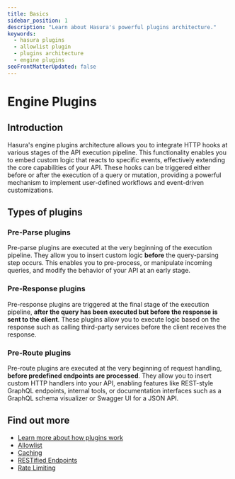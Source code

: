 ```yaml
---
title: Basics
sidebar_position: 1
description: "Learn about Hasura's powerful plugins architecture."
keywords:
  - hasura plugins
  - allowlist plugin
  - plugins architecture
  - engine plugins
seoFrontMatterUpdated: false
---
```


# Engine Plugins

## Introduction

Hasura's engine plugins architecture allows you to integrate HTTP hooks at various stages of the API execution pipeline.
This functionality enables you to embed custom logic that reacts to specific events, effectively extending the core
capabilities of your API. These hooks can be triggered either before or after the execution of a query or mutation,
providing a powerful mechanism to implement user-defined workflows and event-driven customizations.

## Types of plugins

### Pre-Parse plugins

Pre-parse plugins are executed at the very beginning of the execution pipeline. They allow you to insert custom logic
**before** the query-parsing step occurs. This enables you to pre-process, or manipulate incoming queries, and modify
the behavior of your API at an early stage.

### Pre-Response plugins

Pre-response plugins are triggered at the final stage of the execution pipeline, **after the query has been executed but
before the response is sent to the client**. These plugins allow you to execute logic based on the response such as
calling third-party services before the client receives the response.

### Pre-Route plugins

Pre-route plugins are executed at the very beginning of request handling, **before predefined endpoints are processed**. They allow you to insert custom HTTP handlers into your API, enabling features like REST-style GraphQL endpoints, internal tools, or documentation interfaces such as a GraphQL schema visualizer or Swagger UI for a JSON API.

## Find out more

- [Learn more about how plugins work](/plugins/introduction.mdx)
- [Allowlist](/plugins/allowlist/index.mdx)
- [Caching](/plugins/caching/index.mdx)
- [RESTified Endpoints](/plugins/restified-endpoints/index.mdx)
- [Rate Limiting](/plugins/rate-limit/index.mdx)
